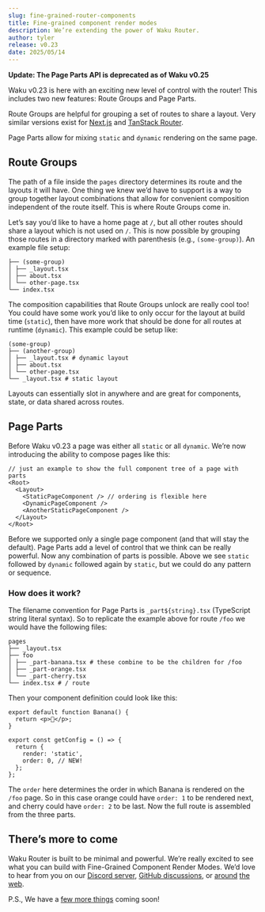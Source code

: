 ```yaml
---
slug: fine-grained-router-components
title: Fine-grained component render modes
description: We’re extending the power of Waku Router.
author: tyler
release: v0.23
date: 2025/05/14
---
```


**Update: The Page Parts API is deprecated as of Waku v0.25**

Waku v0.23 is here with an exciting new level of control with the router! This includes two new features: Route Groups and Page Parts.

Route Groups are helpful for grouping a set of routes to share a layout. Very similar versions exist for [Next.js](https://nextjs.org/docs/app/building-your-application/routing/route-groups) and [TanStack Router](https://tanstack.com/router/latest/docs/framework/solid/routing/routing-concepts#pathless-route-group-directories).

Page Parts allow for mixing `static` and `dynamic` rendering on the same page.

## Route Groups

The path of a file inside the `pages` directory determines its route and the layouts it will have. One thing we knew we’d have to support is a way to group together layout combinations that allow for convenient composition independent of the route itself. This is where Route Groups come in.

Let’s say you’d like to have a home page at `/`, but all other routes should share a layout which is not used on `/`. This is now possible by grouping those routes in a directory marked with parenthesis (e.g., `(some-group)`). An example file setup:

```
├── (some-group)
│ ├── _layout.tsx
│ ├── about.tsx
│ └── other-page.tsx
└── index.tsx
```

The composition capabilities that Route Groups unlock are really cool too! You could have some work you’d like to only occur for the layout at build time (`static`), then have more work that should be done for all routes at runtime (`dynamic`). This example could be setup like:

```
(some-group)
├── (another-group)
│ ├── _layout.tsx # dynamic layout
│ ├── about.tsx
│ └── other-page.tsx
└── _layout.tsx # static layout
```

Layouts can essentially slot in anywhere and are great for components, state, or data shared across routes.

## Page Parts

Before Waku v0.23 a page was either all `static` or all `dynamic`. We’re now introducing the ability to compose pages like this:

```tsx
// just an example to show the full component tree of a page with parts
<Root>
  <Layout>
    <StaticPageComponent /> // ordering is flexible here
    <DynamicPageComponent />
    <AnotherStaticPageComponent />
  </Layout>
</Root>
```

Before we supported only a single page component (and that will stay the default). Page Parts add a level of control that we think can be really powerful. Now any combination of parts is possible. Above we see `static` followed by `dynamic` followed again by `static`, but we could do any pattern or sequence.

### How does it work?

The filename convention for Page Parts is `_part${string}.tsx` (TypeScript string literal syntax). So to replicate the example above for route `/foo` we would have the following files:

```
pages
├── _layout.tsx
├── foo
│ ├── _part-banana.tsx # these combine to be the children for /foo
│ ├── _part-orange.tsx
│ └── _part-cherry.tsx
└── index.tsx # / route
```

Then your component definition could look like this:

```tsx
export default function Banana() {
  return <p>🍌</p>;
}

export const getConfig = () => {
  return {
    render: 'static',
    order: 0, // NEW!
  };
};
```

The `order` here determines the order in which Banana is rendered on the `/foo` page. So in this case orange could have `order: 1` to be rendered next, and cherry could have `order: 2` to be last. Now the full route is assembled from the three parts.

## There’s more to come

Waku Router is built to be minimal and powerful. We’re really excited to see what you can build with Fine-Grained Component Render Modes. We’d love to hear from you on our [Discord server](https://discord.gg/MrQdmzd), [GitHub discussions](https://github.com/wakujs/waku/discussions), or [around](https://x.com/wakujs) [the](https://bsky.app/profile/daishikato.com) [web](https://fosstodon.org/@daishi).

P.S., We have a [few more things](https://github.com/wakujs/waku/issues/24) coming soon!
